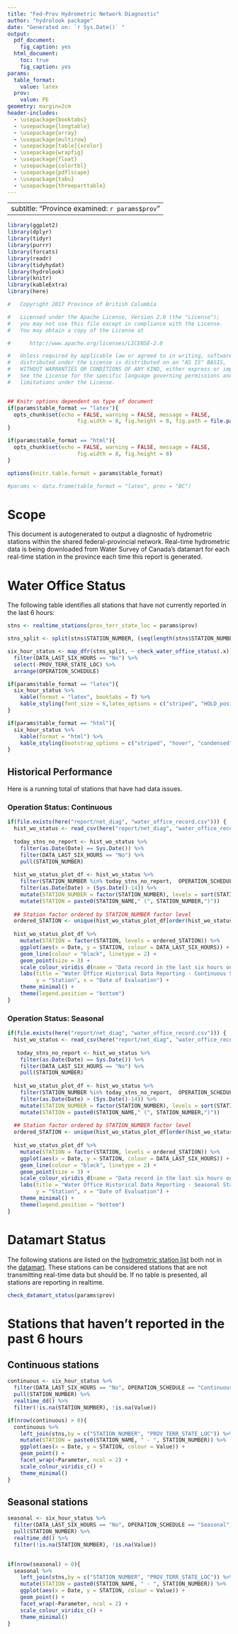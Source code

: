 ```yaml
---
title: "Fed-Prov Hydrometric Network Diagnostic"
author: "hydrolook package"
date: "Generated on: `r Sys.Date()` "
output:
  pdf_document:
    fig_caption: yes
  html_document:
    toc: true
    fig_caption: yes
params:
  table_format:
    value: latex
  prov:
    value: PE
geometry: margin=2cm
header-includes:
  - \usepackage{booktabs}
  - \usepackage{longtable}
  - \usepackage{array}
  - \usepackage{multirow}
  - \usepackage[table]{xcolor}
  - \usepackage{wrapfig}
  - \usepackage{float}
  - \usepackage{colortbl}
  - \usepackage{pdflscape}
  - \usepackage{tabu}
  - \usepackage{threeparttable}
---
```


---
subtitle: "Province examined: `r params$prov`"
---

```r
library(ggplot2)
library(dplyr)
library(tidyr)
library(purrr)
library(forcats)
library(readr)
library(tidyhydat)
library(hydrolook)
library(knitr)
library(kableExtra)
library(here)
```


```r
#   Copyright 2017 Province of British Columbia

#   Licensed under the Apache License, Version 2.0 (the "License");
#   you may not use this file except in compliance with the License.
#   You may obtain a copy of the License at 

#      http://www.apache.org/licenses/LICENSE-2.0

#   Unless required by applicable law or agreed to in writing, software
#   distributed under the License is distributed on an "AS IS" BASIS,
#   WITHOUT WARRANTIES OR CONDITIONS OF ANY KIND, either express or implied.
#   See the License for the specific language governing permissions and
#   limitations under the License.


## Knitr options dependent on type of document
if(params$table_format == "latex"){
  opts_chunk$set(echo = FALSE, warning = FALSE, message = FALSE, 
                      fig.width = 8, fig.height = 8, fig.path = file.path("report/net_diag/"))
}

if(params$table_format == "html"){
  opts_chunk$set(echo = FALSE, warning = FALSE, message = FALSE, 
                      fig.width = 8, fig.height = 8)
}

options(knitr.table.format = params$table_format) 

#params <- data.frame(table_format = "latex", prov = "BC")
```


# Scope

This document is autogenerated to output a diagnostic of hydrometric stations within the shared federal-provincial network. Real-time hydrometric data is being downloaded from Water Survey of Canada's datamart for each real-time station in the province each time this report is generated. 

# Water Office Status
The following table identifies all stations that have not currently reported in the last 6 hours:
```r
stns <- realtime_stations(prov_terr_state_loc = params$prov)

stns_split <- split(stns$STATION_NUMBER, (seq(length(stns$STATION_NUMBER))) %/% 20)

six_hour_status <- map_dfr(stns_split, ~ check_water_office_status(.x)) %>%
  filter(DATA_LAST_SIX_HOURS == "No") %>%
  select(-PROV_TERR_STATE_LOC) %>%
  arrange(OPERATION_SCHEDULE)

if(params$table_format == "latex"){
  six_hour_status %>%
    kable(format = "latex", booktabs = T) %>%
    kable_styling(font_size = 6,latex_options = c("striped", "HOLD_position"))
}

if(params$table_format == "html"){
  six_hour_status %>%
    kable(format = "html") %>%
    kable_styling(bootstrap_options = c("striped", "hover", "condensed", "responsive"))
}
```

## Historical Performance
Here is a running total of stations that have had data issues.

### Operation Status: Continuous
```r
if(file.exists(here("report/net_diag", "water_office_record.csv"))) {
  hist_wo_status <- read_csv(here("report/net_diag", "water_office_record.csv"))
  
  today_stns_no_report <- hist_wo_status %>%
    filter(as.Date(Date) == Sys.Date()) %>%
    filter(DATA_LAST_SIX_HOURS == "No") %>%
    pull(STATION_NUMBER)
  
  hist_wo_status_plot_df <- hist_wo_status %>%
    filter(STATION_NUMBER %in% today_stns_no_report,  OPERATION_SCHEDULE == "Continuous") %>%
    filter(as.Date(Date) > (Sys.Date()-14)) %>%
    mutate(STATION_NUMBER = factor(STATION_NUMBER), levels = sort(STATION_NUMBER)) %>%
    mutate(STATION = paste0(STATION_NAME," (", STATION_NUMBER,")"))
  
  ## Station factor ordered by STATION_NUMBER factor level
  ordered_STATION <- unique(hist_wo_status_plot_df[order(hist_wo_status_plot_df$STATION_NUMBER),]$STATION)
  
  hist_wo_status_plot_df %>%
    mutate(STATION = factor(STATION, levels = ordered_STATION)) %>%
    ggplot(aes(x = Date, y = STATION, colour = DATA_LAST_SIX_HOURS)) +
    geom_line(colour = "black", linetype = 2) +
    geom_point(size = 3) +
    scale_colour_viridis_d(name = "Data record in the last six hours on the 'Date of Evaluation'") +
    labs(title = "Water Office Historical Data Reporting - Continuous Stations", subtitle = "Raw data available from: https://wateroffice.ec.gc.ca/mainmenu/real_time_data_index_e.html",
         y = "Station", x = "Date of Evaluation") +
    theme_minimal() +
    theme(legend.position = "bottom")
}
```

### Operation Status: Seasonal
```r
if(file.exists(here("report/net_diag", "water_office_record.csv"))) {
  hist_wo_status <- read_csv(here("report/net_diag", "water_office_record.csv"))
  
   today_stns_no_report <- hist_wo_status %>%
    filter(as.Date(Date) == Sys.Date()) %>%
    filter(DATA_LAST_SIX_HOURS == "No") %>%
    pull(STATION_NUMBER)
  
  hist_wo_status_plot_df <- hist_wo_status %>%
    filter(STATION_NUMBER %in% today_stns_no_report,  OPERATION_SCHEDULE == "Seasonal") %>%
    filter(as.Date(Date) > (Sys.Date()-14)) %>%
    mutate(STATION_NUMBER = factor(STATION_NUMBER), levels = sort(STATION_NUMBER)) %>%
    mutate(STATION = paste0(STATION_NAME," (", STATION_NUMBER,")"))
  
  ## Station factor ordered by STATION_NUMBER factor level
  ordered_STATION <- unique(hist_wo_status_plot_df[order(hist_wo_status_plot_df$STATION_NUMBER),]$STATION)
  
  hist_wo_status_plot_df %>%
    mutate(STATION = factor(STATION, levels = ordered_STATION)) %>%
    ggplot(aes(x = Date, y = STATION, colour = DATA_LAST_SIX_HOURS)) +
    geom_line(colour = "black", linetype = 2) +
    geom_point(size = 3) +
    scale_colour_viridis_d(name = "Data record in the last six hours on the 'Date of Evaluation'") +
    labs(title = "Water Office Historical Data Reporting - Seasonal Stations", subtitle = "Raw data available from: https://wateroffice.ec.gc.ca/mainmenu/real_time_data_index_e.html",
         y = "Station", x = "Date of Evaluation") +
    theme_minimal() +
    theme(legend.position = "bottom")
}
```

# Datamart Status
The following stations are listed on the [hydrometric station list](http://dd.weather.gc.ca/hydrometric/doc/hydrometric_StationList.csv) both not in the  [datamart](http://dd.weather.gc.ca/hydrometric/csv/). These stations can be considered stations that are not transmitting real-time data but should be. If no table is presented, all stations are reporting in realtime. 
```r
check_datamart_status(params$prov)
```

# Stations that haven't reported in the past 6 hours
## Continuous stations
```r
continuous <- six_hour_status %>%
  filter(DATA_LAST_SIX_HOURS == "No", OPERATION_SCHEDULE == "Continuous") %>%
  pull(STATION_NUMBER) %>%
  realtime_dd() %>%
  filter(!is.na(STATION_NUMBER), !is.na(Value))

if(nrow(continuous) > 0){
  continuous %>%
    left_join(stns,by = c("STATION_NUMBER", "PROV_TERR_STATE_LOC")) %>%
    mutate(STATION = paste0(STATION_NAME, " - ", STATION_NUMBER)) %>%
    ggplot(aes(x = Date, y = STATION, colour = Value)) +
    geom_point() +
    facet_wrap(~Parameter, ncol = 2) +
    scale_colour_viridis_c() +
    theme_minimal()
}
```

## Seasonal stations
```r
seasonal <- six_hour_status %>%
  filter(DATA_LAST_SIX_HOURS == "No", OPERATION_SCHEDULE == "Seasonal") %>%
  pull(STATION_NUMBER) %>%
  realtime_dd() %>%
  filter(!is.na(STATION_NUMBER), !is.na(Value))
  

if(nrow(seasonal) > 0){
  seasonal %>%
    left_join(stns,by = c("STATION_NUMBER", "PROV_TERR_STATE_LOC")) %>%
    mutate(STATION = paste0(STATION_NAME, " - ", STATION_NUMBER)) %>%
    ggplot(aes(x = Date, y = STATION, colour = Value)) +
    geom_point() +
    facet_wrap(~Parameter, ncol = 2) +
    scale_colour_viridis_c() +
    theme_minimal()
}
```

